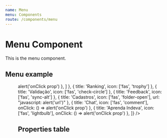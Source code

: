 ```yaml
---
name: Menu
menu: Components
route: /components/menu
---
```



# Menu Component

This is the menu component.

## Menu example
<Playground className="inline-menu">
  <Menu
    minified={false}
    links={[
      { title: 'Visão Geral', icon: ['fas', 'store'] },
      {
        title: 'Relatórios',
        icon: ['fas', 'analytics'],
        active: true,
        links: [
          { title: 'Raio X' },
          { title: 'Evolução' },
          { title: 'Eventos e motivos', active: true },
          { title: 'Mural de vendas' },
          { title: 'Comparador de períodos' },
          { title: 'Fluxo e oportunidades', url: "javascript: alert('url')" },
          { title: 'Lista da vez' },
          { title: 'Feedbacks', onClick: () => alert('onClick prop') },
        ]
      },
      { title: 'Ranking', icon: ['fas', 'trophy'] },
      { title: 'Validação', icon: ['fas', 'check-circle'] },
      { title: 'Feedback', icon: ['fas', 'sync-alt'] },
      { title: 'Cadastros', icon: ['fas', 'folder-open'], url: "javascript: alert('url')" },
      { title: 'Chat', icon: ['fas', 'comment'], onClick: () => alert('onClick prop') },
      { title: 'Aprenda Indeva', icon: ['fas', 'lightbulb'], onClick: () => alert('onClick prop') },
    ]}
  />
</Playground>

## Properties table
<PropsTable of={Menu} />
